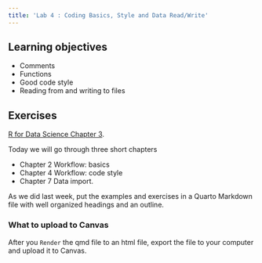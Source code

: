 ```yaml
---
title: 'Lab 4 : Coding Basics, Style and Data Read/Write'
---
```


## Learning objectives

-   Comments
-   Functions
-   Good code style
-   Reading from and writing to files

## Exercises

[R for Data Science Chapter 3](https://r4ds.hadley.nz/data-transform). 

Today we will go through three short chapters

*  Chapter 2 Workflow: basics
*  Chapter 4  Workflow: code style
*  Chapter 7  Data import. 

As we did last week, put the examples and exercises in a Quarto Markdown file with well organized headings and an outline. 


### What to upload to Canvas

After you `Render` the qmd file to an html file, export the file to your computer and upload it to Canvas.
